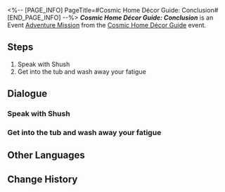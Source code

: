 <%-- [PAGE_INFO]
PageTitle=#Cosmic Home Décor Guide: Conclusion#
[END_PAGE_INFO] --%>
{{Stub|Dialogue.}}
{{Mission Infobox
|id            = 8027119
|title         = 
|image         = {{subst:void|<!--$UPLOAD:<<SpriteOutput/Chronicle/8027119_f.png>-<Mission Cosmic Home Décor Guide Conclusion Stelle.png>-<Fate's Atlas Images>>-->}}{{subst:void|<!--$UPLOAD:<<SpriteOutput/Chronicle/8027119_m.png>-<Mission Cosmic Home Décor Guide Conclusion Caelus.png>-<Fate's Atlas Images>>-->}}
<gallery>
Mission Cosmic Home Décor Guide Conclusion Stelle.png|Stelle
Mission Cosmic Home Décor Guide Conclusion Caelus.png|Caelus
</gallery>
|type          = Adventure
|event_name    = Cosmic Home Décor Guide
|chapter       = Cosmic Home Décor Guide
|requirements  = [[Adventure Mission]] ''[[Cosmic Home Décor Guide: Building Practice]]'' completed
|summary       = Ultimately, what is "home?"<br />For an insect, it's a warm burrow underground; for a beast, a quiet cave in the woods.<br />For a lazy bird, it's a makeshift nest on a branch; for a hardworking human, a small house burdened by a mortgage.<br />The definitions of "home" are numerous and varied. Yet perhaps the answer is simple, as the old saying goes&mdash;<br />"Home is where the soul finds peace."
|characters    = "Shush"; Dan Heng; March 7th; Trailblazer; Welt
|startLocation = [[Astral Express]] - [[Party Car]]
|world         = Astral Express
|area          = Party Car
|prev          = Cosmic Home Décor Guide: Building Practice
|next          = 
|rewards       = Credit*5,000
}}
'''''Cosmic Home Décor Guide: Conclusion''''' is an Event [[Adventure Mission]] from the [[Cosmic Home Décor Guide]] event.

==Steps==
# Speak with Shush
# Get into the tub and wash away your fatigue

<!--
==Gameplay Notes==

--><!--
==Trial Character==

-->
==Dialogue==
{{Stub Dialogue}}
===Speak with Shush{{subst:void|<!--802711901-->}}===
{{Mission Description|type=adventure|location=Party Car|You finally have a spacious and cozy room. Take a warm, relaxing bath, and give this round of labor a ceremonious ending!}}
{{Dialogue Start}}
:{{tx}}
{{Dialogue End}}

===Get into the tub and wash away your fatigue{{subst:void|<!--802711902-->}}===
{{Dialogue Start}}
:{{tx}}
{{Dialogue End}}

==Other Languages==
{{Other Languages
|en   = Cosmic Home Décor Guide: Conclusion
|zhs  = 宇宙家装指南：尾声
|zht  = 宇宙家裝指南：尾聲
|ja   = コズミック・ハウジングガイド：後付け
|ko   = 우주 인테리어 가이드: 결말
|es   = Guía de decoración galáctica: final
|fr   = Guide de décoration cosmique&nbsp;: Conclusion
|ru   = Идеи декора для космического дома: Эпилог
|th   = คู่มือแต่งบ้านแห่งจักรวาล: ตอนจบ
|vi   = Hướng Dẫn Trang Trí Nhà Vũ Trụ: Vĩ Thanh
|de   = Leitfaden für galaktisches Heimdekor: Zusammenfassung
|id   = Panduan Dekorasi Rumah Alam Semesta: Akhir
|pt   = Guia de Decoração Cósmica: Conclusão
}}

==Change History==
{{Change History|2.7}}
